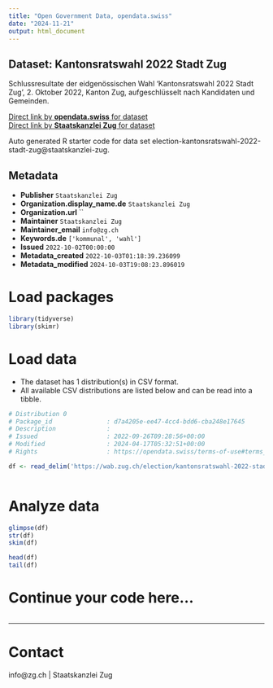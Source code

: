 ```yaml
---
title: "Open Government Data, opendata.swiss"
date: "2024-11-21"
output: html_document
---
```


## Dataset: Kantonsratswahl 2022 Stadt Zug

Schlussresultate der eidgenössischen Wahl 'Kantonsratswahl 2022 Stadt Zug', 2. Oktober 2022, Kanton Zug, aufgeschlüsselt nach Kandidaten und Gemeinden.

[Direct link by **opendata.swiss** for dataset](https://opendata.swiss/de/dataset/kantonsratswahl-2022-stadt-zug)<br>
[Direct link by **Staatskanzlei Zug** for dataset](https://wab.zug.ch/election/kantonsratswahl-2022-stadt-zug/data)

Auto generated R starter code for data set election-kantonsratswahl-2022-stadt-zug@staatskanzlei-zug.

## Metadata

- **Publisher** `Staatskanzlei Zug`
- **Organization.display_name.de** `Staatskanzlei Zug`
- **Organization.url** ``
- **Maintainer** `Staatskanzlei Zug`
- **Maintainer_email** `info@zg.ch`
- **Keywords.de** `['kommunal', 'wahl']`
- **Issued** `2022-10-02T00:00:00`
- **Metadata_created** `2022-10-03T01:18:39.236099`
- **Metadata_modified** `2024-10-03T19:08:23.896019`


# Load packages

```r

library(tidyverse)
library(skimr)

```

# Load data

-   The dataset has 1 distribution(s) in CSV format.
-   All available CSV distributions are listed below and can be read into a tibble.

```r

# Distribution 0
# Package_id               : d7a4205e-ee47-4cc4-bdd6-cba248e17645
# Description              : 
# Issued                   : 2022-09-26T09:28:56+00:00
# Modified                 : 2024-04-17T05:32:51+00:00
# Rights                   : https://opendata.swiss/terms-of-use#terms_by

df <- read_delim('https://wab.zug.ch/election/kantonsratswahl-2022-stadt-zug/data-csv')



```

# Analyze data

```r

glimpse(df)
str(df)
skim(df)

head(df)
tail(df)

```

# Continue your code here...

```r

```

------------------------------------------------------------------------

# Contact

info@zg.ch | Staatskanzlei Zug
